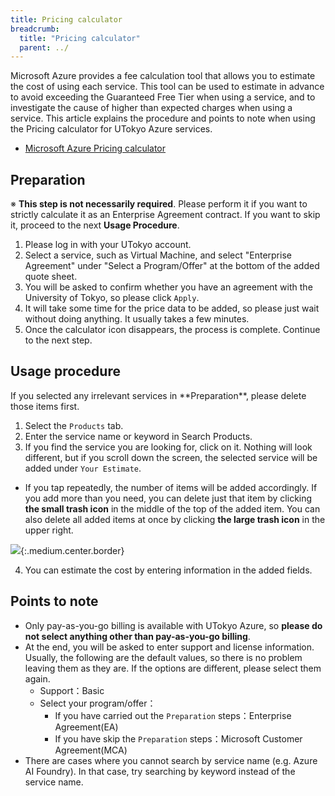 ```yaml
---
title: Pricing calculator
breadcrumb:
  title: "Pricing calculator"
  parent: ../
---
```


Microsoft Azure provides a fee calculation tool that allows you to estimate the cost of using each service. This tool can be used to estimate in advance to avoid exceeding the Guaranteed Free Tier when using a service, and to investigate the cause of higher than expected charges when using a service. This article explains the procedure and points to note when using the Pricing calculator for UTokyo Azure services.
- [Microsoft Azure Pricing calculator](https://azure.microsoft.com/en-us/pricing/calculator/)

## Preparation

※ **This step is not necessarily required**. Please perform it if you want to strictly calculate it as an Enterprise Agreement contract. If you want to skip it, proceed to the next **Usage Procedure**.

1. Please log in with your UTokyo account. 
2. Select a service, such as Virtual Machine, and select "Enterprise Agreement" under "Select a Program/Offer" at the bottom of the added quote sheet.
3. You will be asked to confirm whether you have an agreement with the University of Tokyo, so please click `Apply`.
4. It will take some time for the price data to be added, so please just wait without doing anything. It usually takes a few minutes.
5. Once the calculator icon disappears, the process is complete. Continue to the next step.
  
## Usage procedure

<div class="box">
If you selected any irrelevant services in **Preparation**, please delete those items first.
</div>

1. Select the `Products` tab.
2. Enter the service name or keyword in Search Products.
3. If you find the service you are looking for, click on it. Nothing will look different, but if you scroll down the screen, the selected service will be added under `Your Estimate`.
  - If you tap repeatedly, the number of items will be added accordingly. If you add more than you need, you can delete just that item by clicking **the small trash icon** in the middle of the top of the added item. You can also delete all added items at once by clicking **the large trash icon** in the upper right.

![](img/02_calc_e2.png){:.medium.center.border}

4. You can estimate the cost by entering information in the added fields.

## Points to note

- Only pay-as-you-go billing is available with UTokyo Azure, so **please do not select anything other than pay-as-you-go billing**.
- At the end, you will be asked to enter support and license information. Usually, the following are the default values, so there is no problem leaving them as they are. If the options are different, please select them again.
  - Support：Basic
  - Select your program/offer：
    - If you have carried out the `Preparation` steps：Enterprise Agreement(EA)
    - If you have skip the `Preparation` steps：Microsoft Customer Agreement(MCA)
- There are cases where you cannot search by service name (e.g. Azure AI Foundry). In that case, try searching by keyword instead of the service name.
